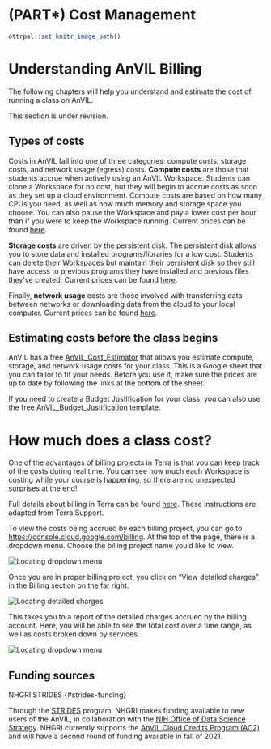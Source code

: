 # (PART\*) Cost Management {-}

```r
ottrpal::set_knitr_image_path()
```

# Understanding AnVIL Billing

The following chapters will help you understand and estimate the cost of running a class on AnVIL.

::: {.notice}
This section is under revision.
:::

## Types of costs

Costs in AnVIL fall into one of three categories: compute costs, storage costs, and network usage (egress) costs. **Compute costs** are those that students accrue when actively using an AnVIL Workspace. Students can clone a Workspace for no cost, but they will begin to accrue costs as soon as they set up a cloud environment. Compute costs are based on how many CPUs you need, as well as how much memory and storage space you choose. You can also pause the Workspace and pay a lower cost per hour than if you were to keep the Workspace running. Current prices can be found [here](https://cloud.google.com/compute/all-pricing#top_of_page).

**Storage costs** are driven by the persistent disk. The persistent disk allows you to store data and installed programs/libraries for a low cost. Students can delete their Workspaces but maintain their persistent disk so they still have access to previous programs they have installed and previous files they've created. Current prices can be found [here](https://cloud.google.com/storage/pricing#storage-pricing%20and%20https://cloud.google.com/compute/all-pricing#localssdpricing).

Finally, **network usage** costs are those involved with transferring data between networks or downloading data from the cloud to your local computer. Current prices can be found [here](https://cloud.google.com/storage/pricing#network-egress).

## Estimating costs before the class begins

AnVIL has a free [AnVIL_Cost_Estimator](https://docs.google.com/spreadsheets/d/1GUN93HDRqDbZ0uktaZjoP-y8Ril1T_VIJnQrjRD6tV4) that allows you estimate compute, storage, and network usage costs for your class. This is a Google sheet that you can tailor to fit your needs. Before you use it, make sure the prices are up to date by following the links at the bottom of the sheet. 

If you need to create a Budget Justification for your class, you can also use the free [AnVIL_Budget_Justification](https://docs.google.com/document/d/145JFLn2hviLmaYF-mO06gbCkG0i4HRaWvkUBKORo85Y/edit) template. 

# How much does a class cost?

One of the advantages of billing projects in Terra is that you can keep track of the costs during real time. You can see how much each Workspace is costing while your course is happening, so there are no unexpected surprises at the end!

Full details about billing in Terra can be found [here](https://support.terra.bio/hc/en-us/articles/4405325218075). These instructions are adapted from Terra Support.

To view the costs being accrued by each billing project, you can go to [https://console.cloud.google.com/billing](https://console.cloud.google.com/billing). At the top of the page, there is a dropdown menu. Choose the billing project name you'd like to view.


<img src="resources/images/04_billing/billing_1.png" title="Locating dropdown menu" alt="Locating dropdown menu" style="display: block; margin: auto;" />


Once you are in proper billing project, you click on "View detailed charges" in the Billing section on the far right.


<img src="resources/images/04_billing/billing_2.png" title="Locating detailed charges" alt="Locating detailed charges" style="display: block; margin: auto;" />


This takes you to a report of the detailed charges accrued by the billing account. Here, you will be able to see the total cost over a time range, as well as costs broken down by services.


<img src="resources/images/04_billing/billing_3.png" title="Locating dropdown menu" alt="Locating dropdown menu" style="display: block; margin: auto;" />

## Funding sources

NHGRI STRIDES {#strides-funding}

Through the [STRIDES](https://datascience.nih.gov/strides) program, NHGRI makes funding available to new users of the AnVIL, in collaboration with the [NIH Office of Data Science Strategy](https://datascience.nih.gov/about/odss). NHGRI currently supports the [AnVIL Cloud Credits Program (AC2)](https://anvilproject.org/news/2021/04/12/announcing-anvil-cloud-cost-credits-program) and will have a second round of funding available in fall of 2021.
